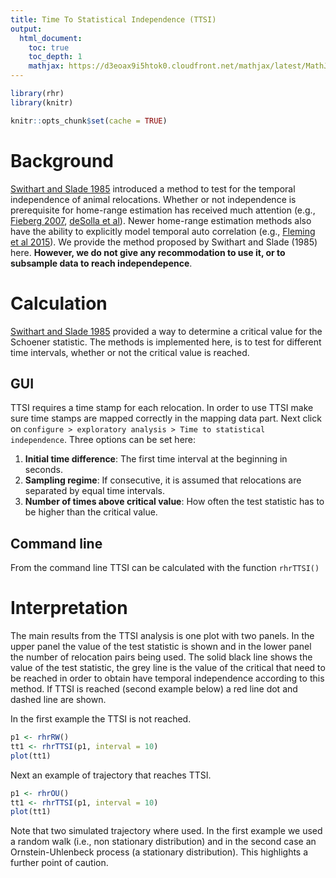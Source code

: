 ```yaml
---
title: Time To Statistical Independence (TTSI)
output: 
  html_document:
    toc: true
    toc_depth: 1
    mathjax: https://d3eoax9i5htok0.cloudfront.net/mathjax/latest/MathJax.js?config=TeX-AMS-MML_HTMLorMML
---
```


```r
library(rhr)
library(knitr)

knitr::opts_chunk$set(cache = TRUE)

```

# Background 

[Swithart and Slade 1985](http://www.esajournals.org/doi/abs/10.2307/1939170) introduced a method to test for the temporal independence of animal relocations. Whether or not independence is prerequisite for home-range estimation has received much attention (e.g., [Fieberg 2007](http://www.esajournals.org/doi/abs/10.1890/06-0930), [deSolla et al](http://onlinelibrary.wiley.com/doi/10.1046/j.1365-2656.1999.00279.x/full)). Newer home-range estimation methods also have the ability to explicitly model temporal auto correlation (e.g., [Fleming et al 2015](http://www.esajournals.org/doi/10.1890/14-2010.1)). We provide the method proposed by Swithart and Slade (1985) here. **However, we do not give any recommodation to use it, or to subsample data to reach independepence**. 


# Calculation

[Swithart and Slade 1985](http://www.esajournals.org/doi/abs/10.2307/1939170) provided a way to determine a critical value for the Schoener statistic. The methods is implemented here, is to test for different time intervals, whether or not the critical value is reached.


## GUI

TTSI requires a time stamp for each relocation. In order to use TTSI make sure time stamps are mapped correctly in the mapping data part. Next click on `configure > exploratory analysis > Time to statistical independence`.  Three options can be set here:

1. **Initial time difference**: The first time interval at the beginning in seconds. 
2. **Sampling regime**: If consecutive, it is assumed that relocations are separated by equal time intervals.
3. **Number of times above critical value**: How often the test statistic has to be higher than the critical value.

## Command line

From the command line TTSI can be calculated with the function `rhrTTSI()`

# Interpretation

The main results from the TTSI analysis is one plot with two panels. In the upper panel the value of the test statistic is shown and in the lower panel the number of relocation pairs being used. The solid black line shows the value of the test statistic, the grey line is the value of the critical that need to be reached in order to obtain have temporal independence according to this method. If TTSI is reached (second example below) a red line dot and dashed line are shown.

In the first example the TTSI is not reached.

```r
p1 <- rhrRW()
tt1 <- rhrTTSI(p1, interval = 10)
plot(tt1)
```

Next an example of trajectory that reaches TTSI.


```r
p1 <- rhrOU()
tt1 <- rhrTTSI(p1, interval = 10)
plot(tt1)
```

Note that two simulated trajectory where used. In the first example we used a random walk (i.e., non stationary distribution) and in the second case an Ornstein-Uhlenbeck process (a stationary distribution). This highlights a further point of caution. 

